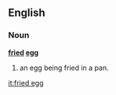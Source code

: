 ==English==
===Noun===
'''[[fried]] [[egg]]'''

# an egg being fried in a pan. {{stub}}

[[it:fried egg]]